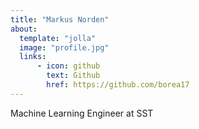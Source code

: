 ```yaml
---
title: "Markus Norden"
about:
  template: "jolla"
  image: "profile.jpg"
  links:
      - icon: github
        text: Github
        href: https://github.com/borea17
---
```


Machine Learning Engineer at SST


